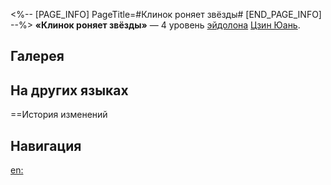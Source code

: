 <%-- [PAGE_INFO]
PageTitle=#Клинок роняет звёзды#
[END_PAGE_INFO] --%>
{{Эйдолон Инфобокс
|Название         = Клинок роняет звёзды
|Изображение      = Эйдолон Клинок роняет звёзды.png
|Персонаж         = Цзин Юань
|Уровень          = 4
|Длительность     = 
|Описание         = После каждой атаки Повелителя молний Цзин Юань восстанавливает 2 ед. энергии.
|Свойство1        = 
|Масштабирование1 = 
}}
'''«Клинок роняет звёзды»''' — 4 уровень [[эйдолон]]а [[Цзин Юань]].

==Галерея==
{{Галерея|position=left|captionalign=center
|Персонаж Цзин Юань Эйдолон 4.png|Осколок Эйдолона
}}

==На других языках==
{{На других языках
|en   = Spin, Stars Sieged
|zhs  = 刃卷横云落玉沙
|zht  = 刃捲橫雲落玉沙
|ja   = {{Rubi|刃|やいば}}、{{Rubi|雲|くも}}を{{Rubi|巻|ま}}き
{{Rubi|玉沙|ぎょくさ}}に{{Rubi|落|お}}ちる
|ko   = 백사에 떨어진 칼날에 감긴 구름
|es   = Espada, estrellas derribadas
|fr   = Siège des étoiles
|ru   = Клинок роняет звёзды
|th   = Spin, Stars Sieged
|vi   = Vân Lạc Ngọc Sa
|de   = Klinge, gefällte Sterne
|id   = Spin, Stars Sieged
|pt   = Giro, Estrelas Cercadas
}}

==История изменений
{{История изменений|3.5}}

==Навигация==
{{Навык Навбокс|Цзин Юань}}

[[en:]]